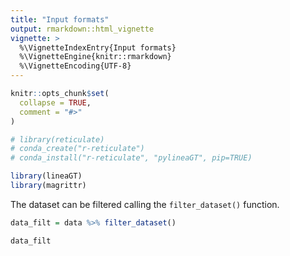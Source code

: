 ---
title: "Input formats"
output: rmarkdown::html_vignette
vignette: >
  %\VignetteIndexEntry{Input formats}
  %\VignetteEngine{knitr::rmarkdown}
  %\VignetteEncoding{UTF-8}
---

```{r, include = FALSE}
knitr::opts_chunk$set(
  collapse = TRUE,
  comment = "#>"
)
```

```{r include=FALSE}
# library(reticulate)
# conda_create("r-reticulate")
# conda_install("r-reticulate", "pylineaGT", pip=TRUE)
```

```{r setup}
library(lineaGT)
library(magrittr)
```

The dataset can be filtered calling the `filter_dataset()` function.

```{r}
data_filt = data %>% filter_dataset()

data_filt
```

